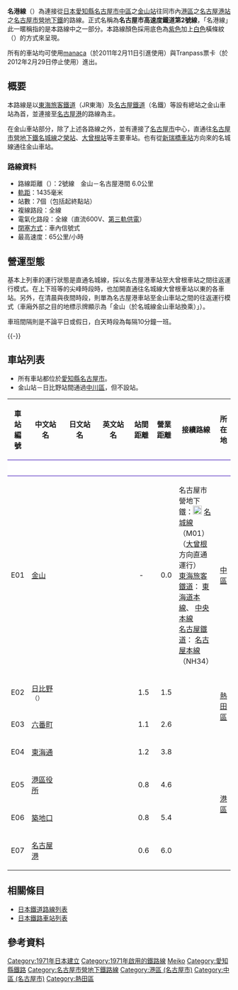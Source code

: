 {{NoteTA
|1=zh-cn:地铁; zh-hk:地鐵; zh-mo:地鐵; zh-sg:地铁; zh-tw:地下鐵;
}}
{{Infobox 鐵道路線
|日文原名=名港線
|平假名=めいこうせん
|羅馬拼音=Meikō sen
|路線名稱=[[File:TBCN_logomark.svg|30px]] 名港線
|路線顏色=#8f76d6
|標誌=[[File:Nagoya_Subway_Logo_(Meijo_&_Meiko_Line).svg|50px]] [[File:Nagoya_Subway_Logo_V2_(Meiko_Line).svg|50px]]
|標誌大小=
|圖片=<!-- 檔案不存在 2606.jpg -->
|圖片大小=300px
|圖片說明=2000型列車
|國家={{JPN}}
|所在地={{JPN}}[[愛知縣|愛知縣]][[名古屋市|名古屋市]][[港區_(名古屋市)|港區]]、[[熱田區|熱田區]]、[[中區_(名古屋市)|中區]]
|種類=[[地鐵|地鐵]]
|路線網=[[名古屋市營地下鐵|名古屋市營地下鐵]]
|起點=[[金山站_(愛知縣)|金山站]]
|終點=[[名古屋港站_(名古屋市營地下鐵)|名古屋港站]]
|站數=7個
|載客量=
|每日使用人數=
|路線記號=E
|路線編號=2號線
|路線顏色3={{Legend2|#8f76d6|紫（藤色）+ 白}}<br />{{Nowrap|{{link-ja|DIC顏色導引|DICカラーガイド|DIC}}105、[[孟塞爾顏色系統|孟塞爾值]]0.4P 5.3/11.9<ref name="signmanual">[http://www.city.nagoya.jp/shisei/category/53-10-15-3-0-0-0-0-0-0.html 名古屋市:名古屋の景観づくり（市政情報）] に掲載の「名古屋市歩行者系サインマニュアル[第2次改訂版]」p.67 カラーチャート による</ref>}}
|通車=1971年3月29日
|擁有者=[[名古屋市交通局|名古屋市交通局]]
|營運者=名古屋市交通局
|車輛基地={{link-ja|大幸車庫|大幸車庫}}、{{link-ja|名古屋市交通局名港工場|名古屋市交通局名港工場|名港工場}}
|使用車輛=參見[[#車輛|車輛]]一節
|路線構造=
|路線距離=6.0公里
|營業距離=
|軌距=1,435毫米
|軌道數量=[[複線鐵路|複線]]
|電氣化方式=[[直流電|直流電]]600 [[伏特|V]] [[第三軌供電|第三軌供電]]
|最大坡度=
|最小曲線半徑=
|閉塞方式=車內信號式
|保安裝置=[[列車自動控制系統|CS-ATC]]
|最高速度=65公里/小時
|路線圖=[[File:Linemap_of_NMS_Meikō_Line.svg|300px]]
}}
{{名古屋市營地下鐵RDT/名港線}}
'''名港線'''（{{jpn|j=名港線|hg=めいこうせん|rm=Meikō sen|f=y}}）為連接從[[日本|日本]][[愛知縣|愛知縣]][[名古屋市|名古屋市]][[中區_(名古屋市)|中區]]之[[金山車站_(愛知縣)|金山站]]往同市內[[港區_(名古屋市)|港區]]之[[名古屋港車站_(名古屋市營地下鐵)|名古屋港站]]之[[名古屋市營地下鐵|名古屋市營地下鐵]]的路線。正式名稱為'''名古屋市高速度鐵道第2號線'''，「名港線」此一暱稱指的是本路線中之一部分。本路線顏色採用底色為[[紫色|紫色]]加上[[白色|白色]]橫條紋（{{Color|#9c7eb1|〓}}）的方式來呈現。

所有的車站均可使用[[manaca|manaca]]（於2011年2月11日引進使用）與Tranpass票卡（於2012年2月29日停止使用）進出。

== 概要 ==
本路線是以[[東海旅客鐵道|東海旅客鐵道]]（JR東海）及[[名古屋鐵道|名古屋鐵道]]（名鐵）等設有總站之金山車站為首，並連接至[[名古屋港|名古屋港]]的路線為主。

在金山車站部分，除了上述各路線之外，並有連接了[[名古屋市|名古屋市]]中心，直通往[[名古屋市營地下鐵|名古屋市營地下鐵]][[名城線|名城線]]之[[榮車站_(愛知縣)|榮站]]、[[大曾根車站|大曾根站]]等主要車站。也有從[[新瑞橋車站|新瑞橋車站]]方向來的名城線通往金山車站。

=== 路線資料 ===
*路線距離（{{link-ja|營業距離|営業キロ}}）：2號線　金山－名古屋港間 6.0公里
*[[軌距|軌距]]：1435毫米
*站數：7個（包括起終點站）
*複線路段：全線
*電氣化路段：全線（直流600V、[[第三軌供電|第三軌供電]]）
*[[閉塞_(鐵路)|閉塞方式]]：車內信號式
*最高速度：65公里/小時

== 營運型態 ==
基本上列車的運行狀態是直通名城線，採以名古屋港車站至大曾根車站之間往返運行模式。在上下班等的尖峰時段時，也加開直通往名城線大曾根車站以東的各車站。另外，在清晨與夜間時段，則單為名古屋港車站至金山車站之間的往返運行模式（車廂外部之目的地標示牌顯示為「金山（於名城線金山車站換乘）」）。

車班間隔則是不論平日或假日，白天時段為每隔10分鐘一班。

{{-}}
== 車站列表 ==
*所有車站都位於[[愛知縣|愛知縣]][[名古屋市|名古屋市]]。
*金山站－日比野站間通過[[中川區|中川區]]，但不設站。
{| class="wikitable"
|-
!車站編號
!style="width:5em;"|中文站名
!style="width:5em;"|日文站名
!style="width:5em;"|英文站名
!style="width:2.5em;"|站間<br>距離
!style="width:2.5em;"|營業<br>距離
!接續路線
!所在地
|-
|colspan="8" style="border-top:2px solid #8f76d6; border-bottom:2px solid #8f76d6; background:white; padding:0px; line-height:2px;"| 
|-
!E01
|[[金山站_(愛知縣)|金山]]
|{{lang|ja|金山}}
|{{lang|en|Kanayama}}
|style="text-align:center;"|-
|style="text-align:right;"|0.0
|名古屋市營地下鐵：[[File:Nagoya_Subway_Logo_V2_(Meijo_Line).svg|20px]] [[名城線|名城線]]（M01）（[[大曾根站|大曾根]]方向直通運行）<br />[[東海旅客鐵道|東海旅客鐵道]]：{{JR海車站編號|CA}} [[東海道線_(名古屋地區)|東海道本線]]、{{JR海車站編號|CF}} [[中央線_(名古屋地區)|中央本線]]<br />[[名古屋鐵道|名古屋鐵道]]：{{名鐵車站編號|NH}} [[名古屋本線|名古屋本線]]（NH34）
|[[中區_(名古屋市)|中區]]
|-
!E02
|[[日比野站_(名古屋市)|日比野]]<br /><small>（{{link-ja|名古屋市中央卸賣市場|名古屋市中央卸売市場|中央卸賣市場}}）</small>
|{{lang|ja|日比野<br /><small>（中央卸売市場）</small>}}
|{{lang|en|Hibino}}
|style="text-align:right;"|1.5
|style="text-align:right;"|1.5
| 
|rowspan="2"|[[熱田區|熱田區]]
|-
!E03
|[[六番町站|六番町]]
|{{lang|ja|六番町}}
|{{lang|en|Rokubanchō}}
|style="text-align:right;"|1.1
|style="text-align:right;"|2.6
| 
|-
!E04
|[[東海通站|東海通]]
|{{lang|ja|東海通}}
|{{lang|en|Tōkai-dōri}}
|style="text-align:right;"|1.2
|style="text-align:right;"|3.8
| 
|rowspan="4"|[[港區_(名古屋市)|港區]]
|-
!E05
|[[港區役所站|港區役所]]
|{{lang|ja|港区役所}}
|{{lang|en|Minato-Kuyakusho}}
|style="text-align:right;"|0.8
|style="text-align:right;"|4.6
| 
|-
!E06
|[[築地口站|築地口]]
|{{lang|ja|築地口}}
|{{lang|en|Tsukiji-guchi}}
|style="text-align:right;"|0.8
|style="text-align:right;"|5.4
| 
|-
!E07
|[[名古屋港站_(名古屋市營地下鐵)|名古屋港]]
|{{lang|ja|名古屋港}}
|{{lang|en|Nagoya-kō}}
|style="text-align:right;"|0.6
|style="text-align:right;"|6.0
| 
|}

== 相關條目 ==
* [[日本鐵道路線列表|日本鐵道路線列表]]
* [[日本鐵路車站列表|日本鐵路車站列表]]

== 參考資料 ==
{{Reflist}}

{{名港線}}
{{名古屋市营地下铁}}
{{名古屋大眾運輸}}
{{Portal bar|日本|愛知|鐵路|城市軌道交通|日本鐵路}}
[[Category:1971年日本建立|Category:1971年日本建立]]
[[Category:1971年啟用的鐵路線|Category:1971年啟用的鐵路線]]
[[Category:中部地方鐵路路線|Meiko]]
[[Category:愛知縣鐵路|Category:愛知縣鐵路]]
[[Category:名古屋市營地下鐵路線|Category:名古屋市營地下鐵路線]]
[[Category:港區_(名古屋市)|Category:港區 (名古屋市)]]
[[Category:中區_(名古屋市)|Category:中區 (名古屋市)]]
[[Category:熱田區|Category:熱田區]]